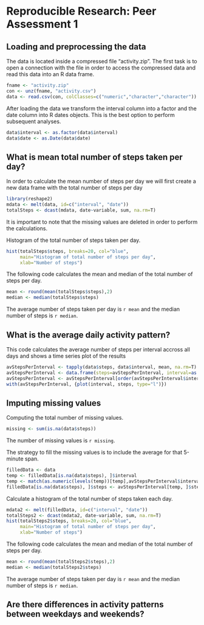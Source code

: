 # Reproducible Research: Peer Assessment 1


## Loading and preprocessing the data

The data is located inside a compressed file "activity.zip". The first task is to open a connection with the file in order to access the compressed data and read this data into an R data frame.

```r
fname <- "activity.zip"
con <- unz(fname, "activity.csv")
data <- read.csv(con, colClasses=c("numeric","character","character"))
```

After loading the data we transform the interval column into a factor and the date column into R dates objects. This is the best option to perform subsequent analyses.

```r
data$interval <- as.factor(data$interval)
data$date <- as.Date(data$date)
```



## What is mean total number of steps taken per day?

In order to calculate the mean number of steps per day we will first create a new data frame with the total number of steps per day

```r
library(reshape2)
mdata <- melt(data, id=c("interval", "date"))
totalSteps <- dcast(mdata, date~variable, sum, na.rm=T)
```

It is important to note that the missing values are deleted in order to perform the calculations.

Histogram of the total number of steps taken per day.

```r
hist(totalSteps$steps, breaks=20, col="blue",
     main="Histogram of total number of steps per day",
     xlab="Number of steps")  
```

The following code calculates the mean and median of the total number of steps per day.

```r
mean <- round(mean(totalSteps$steps),2)
median <- median(totalSteps$steps)
```
The average number of steps taken per day is `r mean` and the median number of steps is `r median`.


## What is the average daily activity pattern?

This code calculates the average number of steps per interval accross all days and shows a time series plot of the results

```r
avStepsPerInterval <- tapply(data$steps, data$interval, mean, na.rm=T)
avStepsPerInterval <- data.frame(steps=avStepsPerInterval, interval=as.integer(levels(data$interval)))
avStepsPerInterval <- avStepsPerInterval[order(avStepsPerInterval$interval),]
with(avStepsPerInterval, {plot(interval, steps, type="l")})
```


## Imputing missing values

Computing the total number of missing values.

```r
missing <- sum(is.na(data$steps))
```

The number of missing values is `r missing`.

The strategy to fill the missing values is to include the average for that 5-minute span.

```r
filledData <- data
temp <- filledData[is.na(data$steps), ]$interval
temp <- match(as.numeric(levels(temp))[temp],avStepsPerInterval$interval)
filledData[is.na(data$steps), ]$steps <- avStepsPerInterval[temp, ]$steps
```

Calculate a histogram of the total number of steps taken each day.
```r
mdata2 <- melt(filledData, id=c("interval", "date"))
totalSteps2 <- dcast(mdata2, date~variable, sum, na.rm=T)
hist(totalSteps2$steps, breaks=20, col="blue",
     main="Histogram of total number of steps per day",
     xlab="Number of steps")
```

The following code calculates the mean and median of the total number of steps per day.

```r
mean <- round(mean(totalSteps2$steps),2)
median <- median(totalSteps2$steps)
```
The average number of steps taken per day is `r mean` and the median number of steps is `r median`.



## Are there differences in activity patterns between weekdays and weekends?
